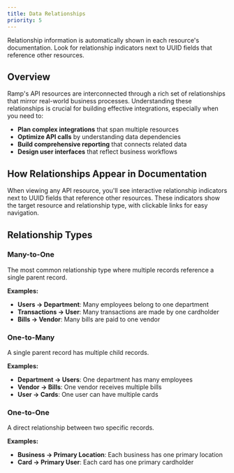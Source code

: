 ```yaml
---
title: Data Relationships
priority: 5
---
```



<RyuNotice title='Interactive Relationship Discovery' color='success' iconType='check-circle'>
  Relationship information is automatically shown in each resource's documentation. Look for relationship indicators next to UUID fields that reference other resources.
</RyuNotice>

## Overview

Ramp's API resources are interconnected through a rich set of relationships that mirror real-world business processes. Understanding these relationships is crucial for building effective integrations, especially when you need to:

- **Plan complex integrations** that span multiple resources
- **Optimize API calls** by understanding data dependencies
- **Build comprehensive reporting** that connects related data
- **Design user interfaces** that reflect business workflows

## How Relationships Appear in Documentation

When viewing any API resource, you'll see interactive relationship indicators next to UUID fields that reference other resources. These indicators show the target resource and relationship type, with clickable links for easy navigation.

<RyuBreak />
<RyuImage width='800px' src={entity_relationships_example}/>
<RyuBreak />

## Relationship Types

### Many-to-One
The most common relationship type where multiple records reference a single parent record.

**Examples:**
- **Users → Department**: Many employees belong to one department
- **Transactions → User**: Many transactions are made by one cardholder
- **Bills → Vendor**: Many bills are paid to one vendor

### One-to-Many
A single parent record has multiple child records.

**Examples:**
- **Department → Users**: One department has many employees
- **Vendor → Bills**: One vendor receives multiple bills
- **User → Cards**: One user can have multiple cards

### One-to-One
A direct relationship between two specific records.

**Examples:**
- **Business → Primary Location**: Each business has one primary location
- **Card → Primary User**: Each card has one primary cardholder